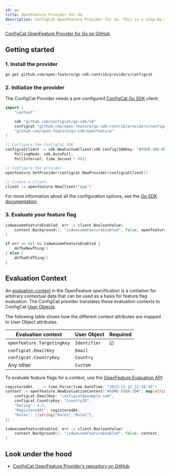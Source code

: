 ```yaml
---
id: go
title: OpenFeature Provider for Go
description: ConfigCat OpenFeature Provider for Go. This is a step-by-step guide on how to use ConfigCat with the OpenFeature Go SDK.
---
```


<a href="https://github.com/open-feature/go-sdk-contrib/tree/main/providers/configcat" target="_blank">ConfigCat OpenFeature Provider for Go on GitHub</a>

## Getting started

### 1. Install the provider

```bash
go get github.com/open-feature/go-sdk-contrib/providers/configcat
```

### 2. Initialize the provider

The ConfigCat Provider needs a pre-configured [ConfigCat Go SDK](../../go/#creating-the-configcat-client) client:

```go
import (
    "context"

    sdk "github.com/configcat/go-sdk/v8"
    configcat "github.com/open-feature/go-sdk-contrib/providers/configcat/pkg"
    "github.com/open-feature/go-sdk/openfeature"
)

// Configure the ConfigCat SDK.
configcatClient := sdk.NewCustomClient(sdk.Config{SDKKey: "#YOUR-SDK-KEY#",
    PollingMode: sdk.AutoPoll,
    PollInterval: time.Second * 60})

// Configure the provider.
openfeature.SetProvider(configcat.NewProvider(configcatClient))

// Create a client.
client := openfeature.NewClient("app")
```

For more information about all the configuration options, see the [Go SDK documentation](../../go/#creating-the-configcat-client).

### 3. Evaluate your feature flag

```go
isAwesomeFeatureEnabled, err := client.BooleanValue(
    context.Background(), "isAwesomeFeatureEnabled", false, openfeature.EvaluationContext{},
)

if err == nil && isAwesomeFeatureEnabled {
    doTheNewThing()
} else {
    doTheOldThing()
}
```

## Evaluation Context

An <a href="https://openfeature.dev/docs/reference/concepts/evaluation-context" target="_blank">evaluation context</a> in the OpenFeature specification is a container for arbitrary contextual data that can be used as a basis for feature flag evaluation.
The ConfigCat provider translates these evaluation contexts to ConfigCat [User Objects](../../go/#user-object).

The following table shows how the different context attributes are mapped to User Object attributes.

| Evaluation context              | User Object  | Required |
| ------------------------------- | ------------ | -------- |
| `openfeature.TargetingKey`      | `Identifier` | &#9745;  | 
| `configcat.EmailKey`            | `Email`      |          | 
| `configcat.CountryKey`          | `Country`    |          | 
| Any other                       | `Custom`     |          | 

To evaluate feature flags for a context, use the <a href="https://openfeature.dev/docs/reference/concepts/evaluation-api/" target="_blank">OpenFeature Evaluation API</a>:

```go
registeredAt, _ := time.Parse(time.DateTime, "2023-11-22 12:34:56")
context := openfeature.NewEvaluationContext("#SOME-USER-ID#", map[string]any{
    configcat.EmailKey: "configcat@example.com",
    configcat.CountryKey: "CountryID",
    "Rating": 4.5,
    "RegisteredAt": registeredAt,
    "Roles": []string{"Role1","Role2"},
})

isAwesomeFeatureEnabled, err := client.BooleanValue(
    context.Background(), "isAwesomeFeatureEnabled", false, context,
)
```

## Look under the hood

- <a href="https://github.com/open-feature/go-sdk-contrib/tree/main/providers/configcat" target="_blank">ConfigCat OpenFeature Provider's repository on GitHub</a>